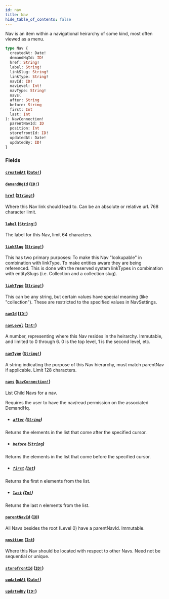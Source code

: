 ```yaml
---
id: nav
title: Nav
hide_table_of_contents: false
---
```



Nav is an item within a navigational heirarchy of some kind, most often viewed as a menu.

```graphql
type Nav {
  createdAt: Date!
  demandHqId: ID!
  href: String!
  label: String!
  linkSlug: String!
  linkType: String!
  navId: ID!
  navLevel: Int!
  navType: String!
  navs(
  after: String
  before: String
  first: Int
  last: Int
): NavConnection!
  parentNavId: ID
  position: Int
  storefrontId: ID!
  updatedAt: Date!
  updatedBy: ID!
}
```


### Fields

#### [`createdAt`](#) ([`Date!`](/developers/demandhq-apis/demand-api/graphql/reference/scalars/date))




#### [`demandHqId`](#) ([`ID!`](/developers/demandhq-apis/demand-api/graphql/reference/scalars/id))




#### [`href`](#) ([`String!`](/developers/demandhq-apis/demand-api/graphql/reference/scalars/string))

Where this Nav link should lead to. Can be an absolute or relative url. 768 character limit.


#### [`label`](#) ([`String!`](/developers/demandhq-apis/demand-api/graphql/reference/scalars/string))

The label for this Nav, limit 64 characters.


#### [`linkSlug`](#) ([`String!`](/developers/demandhq-apis/demand-api/graphql/reference/scalars/string))

This has two primary purposes:
To make this Nav "lookupable" in combination with linkType.
To make entities aware they are being referenced. This is done with the
reserved system linkTypes in combination with entitySlugs (i.e. Collection and
a collection slug).


#### [`linkType`](#) ([`String!`](/developers/demandhq-apis/demand-api/graphql/reference/scalars/string))

This can be any string, but certain values have special meaning (like "collection").
These are restricted to the specified values in NavSettings.


#### [`navId`](#) ([`ID!`](/developers/demandhq-apis/demand-api/graphql/reference/scalars/id))




#### [`navLevel`](#) ([`Int!`](/developers/demandhq-apis/demand-api/graphql/reference/scalars/int))

A number, representing where this Nav resides in the heirarchy. Immutable, and
limited to 0 through 6. 0 is the top level, 1 is the second level, etc.


#### [`navType`](#) ([`String!`](/developers/demandhq-apis/demand-api/graphql/reference/scalars/string))

A string indicating the purpose of this Nav hierarchy, must match parentNav if applicable. Limit 128 characters.


#### [`navs`](#) ([`NavConnection!`](/developers/demandhq-apis/demand-api/graphql/reference/objects/nav-connection))

List Child Navs for a nav.

Requires the user to have the nav/read permission on the associated DemandHq.
- ##### [`after`](#) ([`String`](/developers/demandhq-apis/demand-api/graphql/reference/scalars/string))

Returns the elements in the list that come after the specified cursor.


- ##### [`before`](#) ([`String`](/developers/demandhq-apis/demand-api/graphql/reference/scalars/string))

Returns the elements in the list that come before the specified cursor.


- ##### [`first`](#) ([`Int`](/developers/demandhq-apis/demand-api/graphql/reference/scalars/int))

Returns the first n elements from the list.


- ##### [`last`](#) ([`Int`](/developers/demandhq-apis/demand-api/graphql/reference/scalars/int))

Returns the last n elements from the list.


#### [`parentNavId`](#) ([`ID`](/developers/demandhq-apis/demand-api/graphql/reference/scalars/id))

All Navs besides the root (Level 0) have a parentNavId. Immutable.


#### [`position`](#) ([`Int`](/developers/demandhq-apis/demand-api/graphql/reference/scalars/int))

Where this Nav should be located with respect to other Navs. Need not be sequential or unique.


#### [`storefrontId`](#) ([`ID!`](/developers/demandhq-apis/demand-api/graphql/reference/scalars/id))




#### [`updatedAt`](#) ([`Date!`](/developers/demandhq-apis/demand-api/graphql/reference/scalars/date))




#### [`updatedBy`](#) ([`ID!`](/developers/demandhq-apis/demand-api/graphql/reference/scalars/id))







